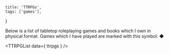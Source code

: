 
    title: 'TTRPGs',
    tags: ['games'],
}

Below is a list of tabletop roleplaying games and books which I own in physical format. Games which I have played are marked with this symbol: ◆

<TTRPGList data={ ttrpgs } />